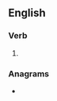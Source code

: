 {{also|maculâtes}}
==English==

===Verb===
{{head|en|verb form}}

# {{en-third-person singular of|maculate}}

===Anagrams===
* {{anagrams|en|a=aacelmstu|masculate}}